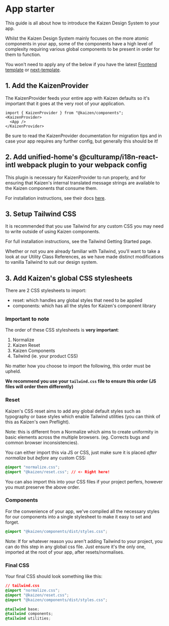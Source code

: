 
<Meta title="Guides/App starter" />

# App starter

This guide is all about how to introduce the Kaizen Design System to your app.

Whilst the Kaizen Design System mainly focuses on the more atomic components in your app, some of the components have a high level of complexity requiring various global components to be present in order for them to function.

<InlineNotification persistent type="informative">You won't need to apply any of the below if you have the latest <a href="https://github.com/cultureamp/frontend-template" target="_blank" rel="noreferrer">Frontend template</a> or <a href="https://github.com/cultureamp/next-template">next-template</a>.</InlineNotification>

## 1. Add the KaizenProvider

The <LinkTo pageId="components-kaizen-provider-installation">KaizenProvider</LinkTo> feeds your entire app with Kaizen defaults so it's important that it goes at the very root of your application.
```tsx
import { KaizenProvider } from "@kaizen/components";
<KaizenProvider>
  <App />
</KaizenProvider>
```
Be sure to read the <LinkTo pageId="components-kaizen-provider-installation">KaizenProvider</LinkTo> documentation for migration tips and in case your app requires any further config, but generally this should be it!

## 2. Add unified-home's @culturamp/i18n-react-intl webpack plugin to your webpack config

This plugin is necessary for KaizenProvider to run properly, and for ensuring that Kaizen's internal translated message strings are
available to the Kaizen components that consume them.

For installation instructions, see their docs [here](https://github.com/cultureamp/unified-home/tree/master/packages/i18n-react-intl#integrating-with-webpack).

## 3. Setup Tailwind CSS

It is recommended that you use Tailwind for any custom CSS you may need to write outside of using Kaizen components.

For full installation instructions, see the <LinkTo pageId="systems-tailwind-getting-started">Tailwind Getting Started</LinkTo> page.

Whether or not you are already familiar with Tailwind, you'll want to take a look at our <LinkTo pageId="systems-tailwind-utility-class-references-overview">Utility Class References</LinkTo>, as we have made distinct modifications to vanilla Tailwind to suit our design system.

## 3. Add Kaizen's global CSS stylesheets

There are 2 CSS stylesheets to import:
- reset: which handles any global styles that need to be applied
- components: which has all the styles for Kaizen's component library

### Important to note
The order of these CSS stylesheets is **very important**:
1. Normalize
2. Kaizen Reset
3. Kaizen Components
4. Tailwind (ie. your product CSS)

No matter how you choose to import the following, this order must be upheld.

**We recommend you use your `tailwind.css` file to ensure this order (JS files will order them differently)**

### Reset

Kaizen's CSS reset aims to add any global default styles such as typography or base styles which enable Tailwind utilities (you can think of this as Kaizen's own Preflight).

Note: this is different from a Normalize which aims to create uniformity in basic elements across the multiple browsers. (eg. Corrects bugs and common browser inconsistencies).

You can either import this via JS or CSS, just make sure it is placed _after normalize_ but _before_ any custom CSS:

```css
@import "normalize.css";
@import "@kaizen/reset.css"; // <- Right here!
```

You can also import this into your CSS files if your project perfers, however you must preserve the above order.

### Components

For the convenience of your app, we've compiled all the necessary styles for our components into a single stylesheet to make it easy to set and forget.

```css
@import "@kaizen/components/dist/styles.css";
```

Note: If for whatever reason you aren't adding Tailwind to your project, you can do this step in any global css file. Just ensure it's the only one, imported at the root of your app, after resets/normalises.

### Final CSS

Your final CSS should look something like this:

```css
// tailwind.css
@import "normalize.css";
@import "@kaizen/reset.css";
@import "@kaizen/components/dist/styles.css";

@tailwind base;
@tailwind components;
@tailwind utilities;
```
